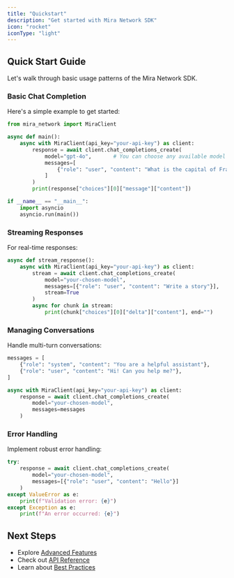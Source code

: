 ```yaml
---
title: "Quickstart"
description: "Get started with Mira Network SDK"
icon: "rocket"
iconType: "light"
---
```


## Quick Start Guide

Let's walk through basic usage patterns of the Mira Network SDK.

### Basic Chat Completion

Here's a simple example to get started:

```python
from mira_network import MiraClient

async def main():
    async with MiraClient(api_key="your-api-key") as client:
        response = await client.chat_completions_create(
            model="gpt-4o",       # You can choose any available model of your choice
            messages=[
                {"role": "user", "content": "What is the capital of France?"}
            ]
        )
        print(response["choices"][0]["message"]["content"])

if __name__ == "__main__":
    import asyncio
    asyncio.run(main())
```

### Streaming Responses

For real-time responses:

```python
async def stream_response():
    async with MiraClient(api_key="your-api-key") as client:
        stream = await client.chat_completions_create(
            model="your-chosen-model",
            messages=[{"role": "user", "content": "Write a story"}],
            stream=True
        )
        async for chunk in stream:
            print(chunk["choices"][0]["delta"]["content"], end="")
```

### Managing Conversations

Handle multi-turn conversations:

```python
messages = [
    {"role": "system", "content": "You are a helpful assistant"},
    {"role": "user", "content": "Hi! Can you help me?"},
]

async with MiraClient(api_key="your-api-key") as client:
    response = await client.chat_completions_create(
        model="your-chosen-model",
        messages=messages
    )
```

### Error Handling

Implement robust error handling:

```python
try:
    response = await client.chat_completions_create(
        model="your-chosen-model",
        messages=[{"role": "user", "content": "Hello"}]
    )
except ValueError as e:
    print(f"Validation error: {e}")
except Exception as e:
    print(f"An error occurred: {e}")
```

## Next Steps

- Explore [Advanced Features](/documentation/advanced-features)
- Check out [API Reference](/documentation/api-reference)
- Learn about [Best Practices](/documentation/best-practices)